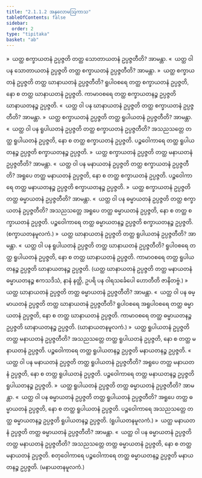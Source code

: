 ```yaml
---
title: "2.1.1.2 အနုလောမဩကာသ"
tableOfContents: false
sidebar:
  order: 2
type: "tipitaka"
basket: "ab"
---
```



<DynamicBreadcrumb />

<Division number="22">

<Paragraph number="372">
»  ယတ္ထ စက္ခာယတနံ ဥပ္ပဇ္ဇတိ တတ္ထ သောတာယတနံ ဥပ္ပဇ္ဇတီတိ? အာမန္တာ.
</Paragraph>

<Paragraph number="373">
«  ယတ္ထ ဝါ ပန သောတာယတနံ ဥပ္ပဇ္ဇတိ တတ္ထ စက္ခာယတနံ ဥပ္ပဇ္ဇတီတိ? အာမန္တာ.
</Paragraph>

<Paragraph number="374">
»  ယတ္ထ စက္ခာယတနံ ဥပ္ပဇ္ဇတိ တတ္ထ ဃာနာယတနံ ဥပ္ပဇ္ဇတီတိ?
</Paragraph>

<Paragraph number="375">
ရူပါဝစရေ တတ္ထ စက္ခာယတနံ ဥပ္ပဇ္ဇတိ, နော စ တတ္ထ ဃာနာယတနံ ဥပ္ပဇ္ဇတိ. ကာမာဝစရေ တတ္ထ စက္ခာယတနဉ္စ ဥပ္ပဇ္ဇတိ ဃာနာယတနဉ္စ ဥပ္ပဇ္ဇတိ.
</Paragraph>

<Paragraph number="376">
«  ယတ္ထ ဝါ ပန ဃာနာယတနံ ဥပ္ပဇ္ဇတိ တတ္ထ စက္ခာယတနံ ဥပ္ပဇ္ဇတီတိ? အာမန္တာ.
</Paragraph>

<Paragraph number="377">
»  ယတ္ထ စက္ခာယတနံ ဥပ္ပဇ္ဇတိ တတ္ထ ရူပါယတနံ ဥပ္ပဇ္ဇတီတိ? အာမန္တာ.
</Paragraph>

<Paragraph number="378">
«  ယတ္ထ ဝါ ပန ရူပါယတနံ ဥပ္ပဇ္ဇတိ တတ္ထ စက္ခာယတနံ ဥပ္ပဇ္ဇတီတိ?
</Paragraph>

<Paragraph number="379">
အသညသတ္တေ တတ္ထ ရူပါယတနံ ဥပ္ပဇ္ဇတိ, နော စ တတ္ထ စက္ခာယတနံ ဥပ္ပဇ္ဇတိ. ပဉ္စဝေါကာရေ တတ္ထ ရူပါယတနဉ္စ ဥပ္ပဇ္ဇတိ စက္ခာယတနဉ္စ ဥပ္ပဇ္ဇတိ.
</Paragraph>

<Paragraph number="380">
»  ယတ္ထ စက္ခာယတနံ ဥပ္ပဇ္ဇတိ တတ္ထ မနာယတနံ ဥပ္ပဇ္ဇတီတိ? အာမန္တာ.
</Paragraph>

<Paragraph number="381">
«  ယတ္ထ ဝါ ပန မနာယတနံ ဥပ္ပဇ္ဇတိ တတ္ထ စက္ခာယတနံ ဥပ္ပဇ္ဇတီတိ?
</Paragraph>

<Paragraph number="382">
အရူပေ တတ္ထ မနာယတနံ ဥပ္ပဇ္ဇတိ, နော စ တတ္ထ စက္ခာယတနံ ဥပ္ပဇ္ဇတိ. ပဉ္စဝေါကာရေ တတ္ထ မနာယတနဉ္စ ဥပ္ပဇ္ဇတိ စက္ခာယတနဉ္စ ဥပ္ပဇ္ဇတိ.
</Paragraph>

<Paragraph number="383">
»  ယတ္ထ စက္ခာယတနံ ဥပ္ပဇ္ဇတိ တတ္ထ ဓမ္မာယတနံ ဥပ္ပဇ္ဇတီတိ? အာမန္တာ.
</Paragraph>

<Paragraph number="384">
«  ယတ္ထ ဝါ ပန ဓမ္မာယတနံ ဥပ္ပဇ္ဇတိ တတ္ထ စက္ခာယတနံ ဥပ္ပဇ္ဇတီတိ?
</Paragraph>

<Paragraph number="385">
အသညသတ္တေ အရူပေ တတ္ထ ဓမ္မာယတနံ ဥပ္ပဇ္ဇတိ, နော စ တတ္ထ စက္ခာယတနံ ဥပ္ပဇ္ဇတိ. ပဉ္စဝေါကာရေ တတ္ထ ဓမ္မာယတနဉ္စ ဥပ္ပဇ္ဇတိ စက္ခာယတနဉ္စ ဥပ္ပဇ္ဇတိ. (စက္ခာယတနမူလကံ.)
</Paragraph>

</Division>
<Division number="23">

<Paragraph number="386">
»  ယတ္ထ ဃာနာယတနံ ဥပ္ပဇ္ဇတိ တတ္ထ ရူပါယတနံ ဥပ္ပဇ္ဇတီတိ? အာမန္တာ.
</Paragraph>

<Paragraph number="387">
«  ယတ္ထ ဝါ ပန ရူပါယတနံ ဥပ္ပဇ္ဇတိ တတ္ထ ဃာနာယတနံ ဥပ္ပဇ္ဇတီတိ?
</Paragraph>

<Paragraph number="388">
ရူပါဝစရေ တတ္ထ ရူပါယတနံ ဥပ္ပဇ္ဇတိ, နော စ တတ္ထ ဃာနာယတနံ ဥပ္ပဇ္ဇတိ. ကာမာဝစရေ တတ္ထ ရူပါယတနဉ္စ ဥပ္ပဇ္ဇတိ ဃာနာယတနဉ္စ ဥပ္ပဇ္ဇတိ.
</Paragraph>

<Paragraph number="389">
(ယတ္ထ ဃာနာယတနံ ဥပ္ပဇ္ဇတိ တတ္ထ မနာယတနံ ဓမ္မာယတနဉ္စ ဧကသဒိသံ, နာနံ နတ္ထိ, ဥပရိ ပန ဝါရသင်္ခေပေါ ဟောတီတိ ဇာနိတဗ္ဗံ.)
</Paragraph>

<Paragraph number="390">
»  ယတ္ထ ဃာနာယတနံ ဥပ္ပဇ္ဇတိ တတ္ထ ဓမ္မာယတနံ ဥပ္ပဇ္ဇတီတိ? အာမန္တာ.
</Paragraph>

<Paragraph number="391">
«  ယတ္ထ ဝါ ပန ဓမ္မာယတနံ ဥပ္ပဇ္ဇတိ တတ္ထ ဃာနာယတနံ ဥပ္ပဇ္ဇတီတိ?
</Paragraph>

<Paragraph number="392">
ရူပါဝစရေ အရူပါဝစရေ တတ္ထ ဓမ္မာယတနံ ဥပ္ပဇ္ဇတိ, နော စ တတ္ထ ဃာနာယတနံ ဥပ္ပဇ္ဇတိ. ကာမာဝစရေ တတ္ထ ဓမ္မာယတနဉ္စ ဥပ္ပဇ္ဇတိ ဃာနာယတနဉ္စ ဥပ္ပဇ္ဇတိ. (ဃာနာယတနမူလကံ.)
</Paragraph>

</Division>
<Division number="24">

<Paragraph number="393">
»  ယတ္ထ ရူပါယတနံ ဥပ္ပဇ္ဇတိ တတ္ထ မနာယတနံ ဥပ္ပဇ္ဇတီတိ?
</Paragraph>

<Paragraph number="394">
အသညသတ္တေ တတ္ထ ရူပါယတနံ ဥပ္ပဇ္ဇတိ, နော စ တတ္ထ မနာယတနံ ဥပ္ပဇ္ဇတိ. ပဉ္စဝေါကာရေ တတ္ထ ရူပါယတနဉ္စ ဥပ္ပဇ္ဇတိ မနာယတနဉ္စ ဥပ္ပဇ္ဇတိ.
</Paragraph>

<Paragraph number="395">
«  ယတ္ထ ဝါ ပန မနာယတနံ ဥပ္ပဇ္ဇတိ တတ္ထ ရူပါယတနံ ဥပ္ပဇ္ဇတီတိ?
</Paragraph>

<Paragraph number="396">
အရူပေ တတ္ထ မနာယတနံ ဥပ္ပဇ္ဇတိ, နော စ တတ္ထ ရူပါယတနံ ဥပ္ပဇ္ဇတိ. ပဉ္စဝေါကာရေ တတ္ထ မနာယတနဉ္စ ဥပ္ပဇ္ဇတိ ရူပါယတနဉ္စ ဥပ္ပဇ္ဇတိ.
</Paragraph>

<Paragraph number="397">
»  ယတ္ထ ရူပါယတနံ ဥပ္ပဇ္ဇတိ တတ္ထ ဓမ္မာယတနံ ဥပ္ပဇ္ဇတီတိ? အာမန္တာ.
</Paragraph>

<Paragraph number="398">
«  ယတ္ထ ဝါ ပန ဓမ္မာယတနံ ဥပ္ပဇ္ဇတိ တတ္ထ ရူပါယတနံ ဥပ္ပဇ္ဇတီတိ?
</Paragraph>

<Paragraph number="399">
အရူပေ တတ္ထ ဓမ္မာယတနံ ဥပ္ပဇ္ဇတိ, နော စ တတ္ထ ရူပါယတနံ ဥပ္ပဇ္ဇတိ. ပဉ္စဝေါကာရေ အသညသတ္တေ တတ္ထ ဓမ္မာယတနဉ္စ ဥပ္ပဇ္ဇတိ ရူပါယတနဉ္စ ဥပ္ပဇ္ဇတိ. (ရူပါယတနမူလကံ.)
</Paragraph>

</Division>
<Division number="25">

<Paragraph number="400">
»  ယတ္ထ မနာယတနံ ဥပ္ပဇ္ဇတိ တတ္ထ ဓမ္မာယတနံ ဥပ္ပဇ္ဇတီတိ? အာမန္တာ.
</Paragraph>

<Paragraph number="401">
«  ယတ္ထ ဝါ ပန ဓမ္မာယတနံ ဥပ္ပဇ္ဇတိ တတ္ထ မနာယတနံ ဥပ္ပဇ္ဇတီတိ?
</Paragraph>

<Paragraph number="402">
အသညသတ္တေ တတ္ထ ဓမ္မာယတနံ ဥပ္ပဇ္ဇတိ, နော စ တတ္ထ မနာယတနံ ဥပ္ပဇ္ဇတိ. စတုဝေါကာရေ ပဉ္စဝေါကာရေ တတ္ထ ဓမ္မာယတနဉ္စ ဥပ္ပဇ္ဇတိ မနာယတနဉ္စ ဥပ္ပဇ္ဇတိ. (မနာယတနမူလကံ.)
</Paragraph>
</Division>